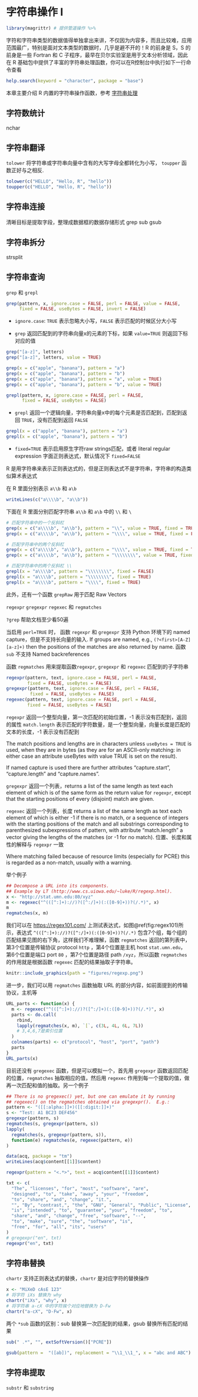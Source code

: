 # 字符串操作 I {#string-manipulation}

```r
library(magrittr) # 提供管道操作 %>%
```

字符和字符串类型的数据值得单独拿出来讲，不仅因为内容多，而且比较难，应用范围最广，特别是面对文本类型的数据时，几乎是避不开的！R 的前身是 S，S 的前身是一些 Fortran 和 C 子程序，最早在贝尔实验室是用于文本分析领域，因此在 R 基础包中提供了丰富的字符串处理函数，你可以在R控制台中执行如下一行命令查看

```r
help.search(keyword = "character", package = "base")
```

本章主要介绍 R 内置的字符串操作函数，参考 [字符串处理](https://blog.csdn.net/duqi_yc/article/details/9817243)

## 字符数统计 {#base-count}

nchar

## 字符串翻译 {#base-translations}

`tolower` 将字符串或字符串向量中含有的大写字母全都转化为小写， `toupper` 函数正好与之相反.

```r
tolower(c("HELLO", "Hello, R", "hello"))
toupper(c("HELLO", "Hello, R", "hello"))
```



## 字符串连接 {#base-concatenate}


清晰目标是提取字段，整理成数据框的数据存储形式 grep sub gsub


## 字符串拆分 {#base-split}

strsplit

## 字符串查询 {#base-search}

`grep` 和 `grepl`

```r
grep(pattern, x, ignore.case = FALSE, perl = FALSE, value = FALSE,
     fixed = FALSE, useBytes = FALSE, invert = FALSE)
```

- `ignore.case`: `TRUE` 表示忽略大小写，`FALSE` 表示匹配的时候区分大小写

- `grep` 返回匹配到的字符串向量x的元素的下标，如果 `value=TRUE` 则返回下标对应的值

```r
grep("[a-z]", letters)
grep("[a-z]", letters, value = TRUE)
```

```r
grep(x = c("apple", "banana"), pattern = "a")
grep(x = c("apple", "banana"), pattern = "b")
grep(x = c("apple", "banana"), pattern = "a", value = TRUE)
grep(x = c("apple", "banana"), pattern = "b", value = TRUE)
```


```r
grepl(pattern, x, ignore.case = FALSE, perl = FALSE,
      fixed = FALSE, useBytes = FALSE)
```

- `grepl` 返回一个逻辑向量，字符串向量x中的每个元素是否匹配到，匹配到返回 `TRUE`，没有匹配到返回 `FALSE`

```r
grepl(x = c("apple", "banana"), pattern = "a")
grepl(x = c("apple", "banana"), pattern = "b")
```

- `fixed=TRUE` 表示启用原生字符raw strings匹配，或者 literal regular expression 字面正则表达式，默认情况下 `fixed=FALSE`

::: sidebar
R 是用字符串来表示正则表达式的，但是正则表达式不是字符串，字符串的构造类似算术表达式
::: 

在 R 里面分别表示 `a\\b` 和 `a\b`

```r
writeLines(c("a\\\\b", "a\\b"))
```

下面在 R 里面分别匹配字符串 `a\\b` 和 `a\b` 中的 `\\` 和 `\`

```r
# 匹配字符串中的一个反斜杠
grep(x = c("a\\\\b", "a\\b"), pattern = "\\", value = TRUE, fixed = TRUE)
grep(x = c("a\\\\b", "a\\b"), pattern = "\\\\", value = TRUE, fixed = FALSE)

# 匹配字符串中的两个反斜杠
grep(x = c("a\\\\b", "a\\b"), pattern = "\\\\", value = TRUE, fixed = TRUE)
grep(x = c("a\\\\b", "a\\b"), pattern = "\\\\\\\\", value = TRUE, fixed = FALSE)

# 匹配字符串中的两个反斜杠 \\
grepl(x = "a\\\\b", pattern = "\\\\\\\\", fixed = FALSE)
grepl(x = "a\\\\b", pattern = "\\\\\\\\", fixed = TRUE)
grepl(x = "a\\\\b", pattern = "\\\\", fixed = TRUE)
```

此外，还有一个函数 `grepRaw` 用于匹配 Raw Vectors 

`regexpr`  `gregexpr`  `regexec` 和 `regmatches` 

::: sidebar
`?grep` 帮助文档至少看50遍
:::

当启用 `perl=TRUE` 时， 函数 `regexpr` 和 `gregexpr` 支持 Python 环境下的 named capture，但是不支持长向量的输入. If groups are named, e.g., `(?<first>[A-Z][a-z]+)` then the positions of the matches are also returned by name. 函数 `sub` 不支持 Named backreferences

函数 `regmatches` 用来提取函数`regexpr`, `gregexpr` 和 `regexec` 匹配到的子字符串

```r
regexpr(pattern, text, ignore.case = FALSE, perl = FALSE,
        fixed = FALSE, useBytes = FALSE)
gregexpr(pattern, text, ignore.case = FALSE, perl = FALSE,
         fixed = FALSE, useBytes = FALSE)
regexec(pattern, text, ignore.case = FALSE, perl = FALSE,
        fixed = FALSE, useBytes = FALSE)        
```


`regexpr` 返回一个整型向量，第一次匹配的初始位置，-1 表示没有匹配到，返回的属性 `match.length`  表示匹配的字符数量，是一个整型向量，向量长度是匹配的文本的长度，-1 表示没有匹配到

The match positions and lengths are in characters unless `useBytes = TRUE` is used, when they are in bytes (as they are for an ASCII-only matching: in either case an attribute useBytes with value TRUE is set on the result). 

If named capture is used there are further attributes "capture.start", "capture.length" and "capture.names".

`gregexpr` 返回一个列表，returns a list of the same length as text each element of which is of the same form as the return value for `regexpr`, except that the starting positions of every (disjoint) match are given.


`regexec` 返回一个列表，长度 returns a list of the same length as text each element of which is either -1 if there is no match, or a sequence of integers with the starting positions of the match and all substrings corresponding to parenthesized subexpressions of pattern, with attribute "match.length" a vector giving the lengths of the matches (or -1 for no match). 位置、长度和属性的解释与 `regexpr` 一致

::: sidebar
Where matching failed because of resource limits (especially for PCRE) this is regarded as a non-match, usually with a warning.
:::

举个例子

```r
## Decompose a URL into its components.
## Example by LT (http://www.cs.uiowa.edu/~luke/R/regexp.html).
x <- "http://stat.umn.edu:80/xyz"
m <- regexec("^(([^:]+)://)?([^:/]+)(:([0-9]+))?(/.*)", x)
m
regmatches(x, m)
```

我们可以在 <https://regex101.com/> 上测试表达式，如图\@ref(fig:regex101)所示，表达式 `^(([^:]+)://)?([^:/]+)(:([0-9]+))?(/.*)` 包含7个组，每个组的匹配结果见图的右下角，这样我们不难理解，函数 `regmatches` 返回的第列表中，第3个位置是传输协议 protocol `http` ，第4个位置是主机 host `stat.umn.edu`， 第6个位置是端口 port `80` ，第7个位置是路径 path `/xyz`，所以函数 `regmatches` 的作用就是根据函数 `regexec` 匹配的结果抽取子字符串。

```r
knitr::include_graphics(path = "figures/regexp.png")
```

进一步，我们可以用 `regmatches` 函数抽取 URL 的部分内容，如前面提到的传输协议，主机等

```r
URL_parts <- function(x) {
  m <- regexec("^(([^:]+)://)?([^:/]+)(:([0-9]+))?(/.*)", x)
  parts <- do.call(
    rbind,
    lapply(regmatches(x, m), `[`, c(3L, 4L, 6L, 7L))
    # 3,4,6,7是索引位置
  )
  colnames(parts) <- c("protocol", "host", "port", "path")
  parts
}
URL_parts(x)
```

目前还没有 `gregexec` 函数，但是可以模拟一个，首先用 `gregexpr` 函数返回匹配的位置，`regmatches` 抽取相应的值，然后用 `regexec` 作用到每一个提取的值，做再一次匹配和值的抽取。另一个例子

```r
## There is no gregexec() yet, but one can emulate it by running
## regexec() on the regmatches obtained via gregexpr().  E.g.:
pattern <- "([[:alpha:]]+)([[:digit:]]+)"
s <- "Test: A1 BC23 DEF456"
gregexpr(pattern, s)
regmatches(s, gregexpr(pattern, s))
lapply(
  regmatches(s, gregexpr(pattern, s)),
  function(e) regmatches(e, regexec(pattern, e))
)
```


```r
data(acq, package = "tm")
writeLines(acq$content[[1]]$content)
```

```r
regexpr(pattern = "<.*>", text = acq$content[[1]]$content)
```

```r
txt <- c(
  "The", "licenses", "for", "most", "software", "are",
  "designed", "to", "take", "away", "your", "freedom",
  "to", "share", "and", "change", "it.",
  "", "By", "contrast,", "the", "GNU", "General", "Public", "License",
  "is", "intended", "to", "guarantee", "your", "freedom", "to",
  "share", "and", "change", "free", "software", "--",
  "to", "make", "sure", "the", "software", "is",
  "free", "for", "all", "its", "users"
)
# gregexpr("en", txt)
regexpr("en", txt)
```

## 字符串替换 {#base-replacement}

`chartr` 支持正则表达式的替换，`chartr` 是对应字符的替换操作

```r
x <- "MiXeD cAsE 123"
# 将字符 iXs 替换为 why
chartr("iXs", "why", x)
# 将字符串 a-cX 中的字符挨个对应地替换为 D-Fw
chartr("a-cX", "D-Fw", x)
```

两个 `*sub` 函数的区别：sub 替换第一次匹配到的结果，gsub 替换所有匹配的结果

```r
sub(" .*", "", extSoftVersion()["PCRE"])
```

```r
gsub(pattern =  "([ab])", replacement = "\\1_\\1_", x = "abc and ABC")
```

## 字符串提取 {#base-extract}

`substr` 和 `substring`

